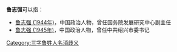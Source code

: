 '''鲁志强'''可以指：
* [[鲁志强_(1944年)|鲁志强 (1944年)]]，中国政治人物，曾任国务院发展研究中心副主任
* [[鲁志强_(1945年)|鲁志强 (1945年)]]，中国政治人物，曾任中共绍兴市委书记

{{disambig}}

[[Category:三字鲁姓人名消歧义|Category:三字鲁姓人名消歧义]]